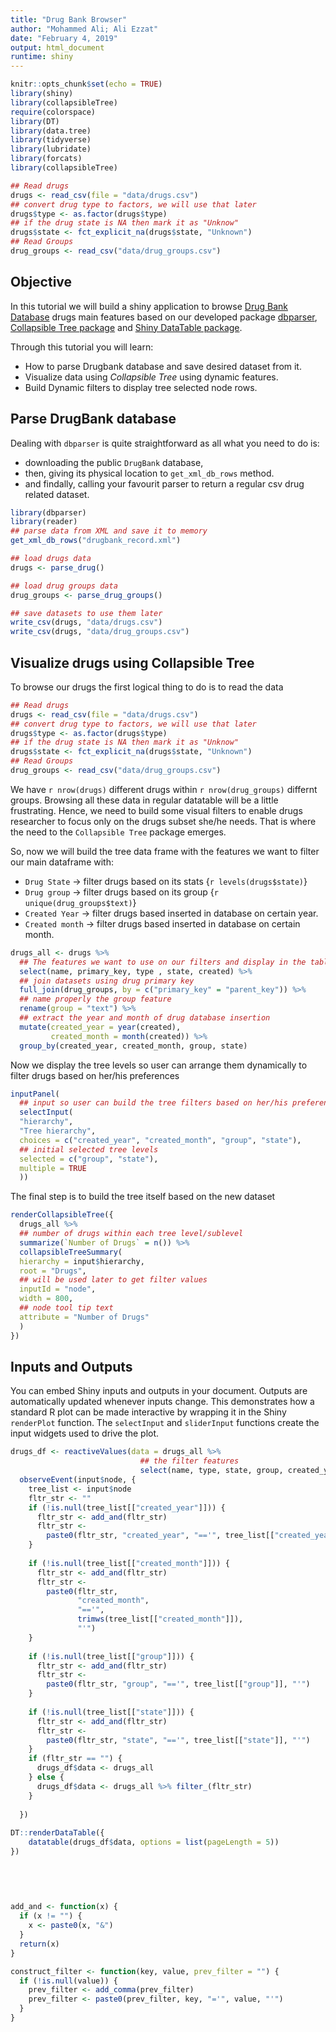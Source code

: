 ```yaml
---
title: "Drug Bank Browser"
author: "Mohammed Ali; Ali Ezzat"
date: "February 4, 2019"
output: html_document
runtime: shiny
---
```


```r
knitr::opts_chunk$set(echo = TRUE)
library(shiny)
library(collapsibleTree)
require(colorspace)
library(DT)
library(data.tree)
library(tidyverse)
library(lubridate)
library(forcats)
library(collapsibleTree)

## Read drugs
drugs <- read_csv(file = "data/drugs.csv")
## convert drug type to factors, we will use that later
drugs$type <- as.factor(drugs$type)
## if the drug state is NA then mark it as "Unknow"
drugs$state <- fct_explicit_na(drugs$state, "Unknown")
## Read Groups
drug_groups <- read_csv("data/drug_groups.csv")
```

## Objective
In this tutorial we will build a shiny application to browse [Drug Bank Database](https://www.drugbank.ca) drugs main features based on our developed package [dbparser](https://dainanahan.github.io/dbparser/index.html), [Collapsible Tree package](https://github.com/AdeelK93/collapsibleTree) and [Shiny DataTable package](https://rstudio.github.io/DT/).

Through this tutorial you will learn:

- How to parse Drugbank database and save desired dataset from it.
- Visualize data using *Collapsible Tree* using dynamic features.
- Build Dynamic filters to display tree selected node rows.


## Parse DrugBank database
Dealing with `dbparser` is quite straightforward as all what you need to do is:

- downloading the public `DrugBank` database,
- then, giving its physical location to `get_xml_db_rows` method.
- and findally, calling your favourit parser to return a regular csv drug related dataset.

```r
library(dbparser)
library(reader)
## parse data from XML and save it to memory
get_xml_db_rows("drugbank_record.xml")

## load drugs data
drugs <- parse_drug()

## load drug groups data
drug_groups <- parse_drug_groups()

## save datasets to use them later
write_csv(drugs, "data/drugs.csv")
write_csv(drugs, "data/drug_groups.csv")
```

## Visualize drugs using Collapsible Tree
To browse our drugs the first logical thing to do is to read the data

```r
## Read drugs
drugs <- read_csv(file = "data/drugs.csv")
## convert drug type to factors, we will use that later
drugs$type <- as.factor(drugs$type)
## if the drug state is NA then mark it as "Unknow"
drugs$state <- fct_explicit_na(drugs$state, "Unknown")
## Read Groups
drug_groups <- read_csv("data/drug_groups.csv")
```

We have `r nrow(drugs)` different drugs within `r nrow(drug_groups)` differnt groups. Browsing all these data in regular datatable will be a little frustrating. Hence, we need to build some visual filters to enable drugs researcher to focus only on the drugs subset she/he needs. That is where the need to the `Collapsible Tree` package emerges.

So, now we will build the tree data frame with the features we want to filter our main dataframe with:

- `Drug State` -> filter drugs based on its stats {`r levels(drugs$state)`}
- `Drug group` -> filter drugs based on its group {`r unique(drug_groups$text)`}
- `Created Year` -> filter drugs based inserted in database on certain year.
- `Created month` -> filter drugs based inserted in database on certain month.

```r
drugs_all <- drugs %>%
  ## The features we want to use on our filters and display in the table
  select(name, primary_key, type , state, created) %>%
  ## join datasets using drug primary key
  full_join(drug_groups, by = c("primary_key" = "parent_key")) %>%
  ## name properly the group feature
  rename(group = "text") %>%
  ## extract the year and month of drug database insertion
  mutate(created_year = year(created),
         created_month = month(created)) %>%
  group_by(created_year, created_month, group, state)
```


Now we display the tree levels so user can arrange them dynamically to filter drugs based on her/his preferences

```r
inputPanel(
  ## input so user can build the tree filters based on her/his preference
  selectInput(
  "hierarchy",
  "Tree hierarchy",
  choices = c("created_year", "created_month", "group", "state"),
  ## initial selected tree levels
  selected = c("group", "state"),
  multiple = TRUE
  ))
```

The final step is to build the tree itself based on the new dataset

```r
renderCollapsibleTree({
  drugs_all %>%
  ## number of drugs within each tree level/sublevel
  summarize(`Number of Drugs` = n()) %>%
  collapsibleTreeSummary(
  hierarchy = input$hierarchy,
  root = "Drugs",
  ## will be used later to get filter values
  inputId = "node",
  width = 800,
  ## node tool tip text
  attribute = "Number of Drugs"
  )
})
```


## Inputs and Outputs

You can embed Shiny inputs and outputs in your document. Outputs are automatically updated whenever inputs change.  This demonstrates how a standard R plot can be made interactive by wrapping it in the Shiny `renderPlot` function. The `selectInput` and `sliderInput` functions create the input widgets used to drive the plot.

```r
drugs_df <- reactiveValues(data = drugs_all %>%
                             ## the filter features
                             select(name, type, state, group, created_year, created_month)) 
  observeEvent(input$node, {
    tree_list <- input$node
    fltr_str <- ""
    if (!is.null(tree_list[["created_year"]])) {
      fltr_str <- add_and(fltr_str)
      fltr_str <-
        paste0(fltr_str, "created_year", "=='", tree_list[["created_year"]], "'")
    }
    
    if (!is.null(tree_list[["created_month"]])) {
      fltr_str <- add_and(fltr_str)
      fltr_str <-
        paste0(fltr_str,
               "created_month",
               "=='",
               trimws(tree_list[["created_month"]]),
               "'")
    }
    
    if (!is.null(tree_list[["group"]])) {
      fltr_str <- add_and(fltr_str)
      fltr_str <-
        paste0(fltr_str, "group", "=='", tree_list[["group"]], "'")
    }
    
    if (!is.null(tree_list[["state"]])) {
      fltr_str <- add_and(fltr_str)
      fltr_str <-
        paste0(fltr_str, "state", "=='", tree_list[["state"]], "'")
    }
    if (fltr_str == "") {
      drugs_df$data <- drugs_all
    } else {
      drugs_df$data <- drugs_all %>% filter_(fltr_str)
    }
    
  })
  
DT::renderDataTable({
    datatable(drugs_df$data, options = list(pageLength = 5))
})
  
  
  
  

add_and <- function(x) {
  if (x != "") {
    x <- paste0(x, "&")
  }
  return(x)
}

construct_filter <- function(key, value, prev_filter = "") {
  if (!is.null(value)) {
    prev_filter <- add_comma(prev_filter)
    prev_filter <- paste0(prev_filter, key, "='", value, "'")
  }
}
```



